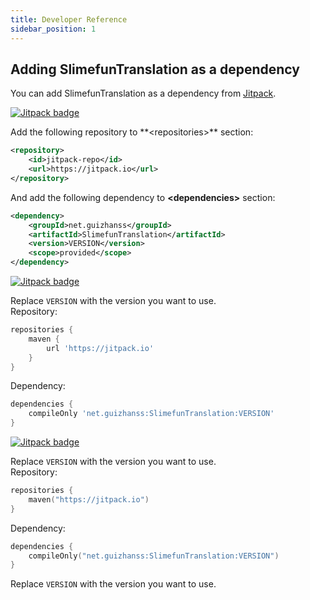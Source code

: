 ```yaml
---
title: Developer Reference
sidebar_position: 1
---
```



## Adding SlimefunTranslation as a dependency

You can add SlimefunTranslation as a dependency from [Jitpack](https://jitpack.io/#net.guizhanss/SlimefunTranslation).

[![Jitpack badge](https://jitpack.io/v/net.guizhanss/SlimefunTranslation.svg)](https://jitpack.io/#net.guizhanss/SlimefunTranslation)

<Tabs>
  <TabItem value="maven" label="Maven" default>
Add the following repository to **&lt;repositories&gt;** section:

```xml
<repository>
    <id>jitpack-repo</id>
    <url>https://jitpack.io</url>
</repository>
```

And add the following dependency to **&lt;dependencies&gt;** section:

```xml
<dependency>
    <groupId>net.guizhanss</groupId>
    <artifactId>SlimefunTranslation</artifactId>
    <version>VERSION</version>
    <scope>provided</scope>
</dependency>
```

[![Jitpack badge](https://jitpack.io/v/net.guizhanss/SlimefunTranslation.svg)](https://jitpack.io/#net.guizhanss/SlimefunTranslation)

Replace `VERSION` with the version you want to use.  
  </TabItem>
  <TabItem value="gradle" label="Gradle (Groovy)">
Repository:

```groovy
repositories {
    maven {
        url 'https://jitpack.io'
    }
}
```

Dependency:

```groovy
dependencies {
    compileOnly 'net.guizhanss:SlimefunTranslation:VERSION'
}
```

[![Jitpack badge](https://jitpack.io/v/net.guizhanss/SlimefunTranslation.svg)](https://jitpack.io/#net.guizhanss/SlimefunTranslation)

Replace `VERSION` with the version you want to use.  
  </TabItem>
  <TabItem value="gradle-kt" label="Gradle (Kotlin)">
Repository:

```kts
repositories {
    maven("https://jitpack.io")
}
```

Dependency:

```kts
dependencies {
    compileOnly("net.guizhanss:SlimefunTranslation:VERSION")
}
```

Replace `VERSION` with the version you want to use.  
  </TabItem>
</Tabs>
